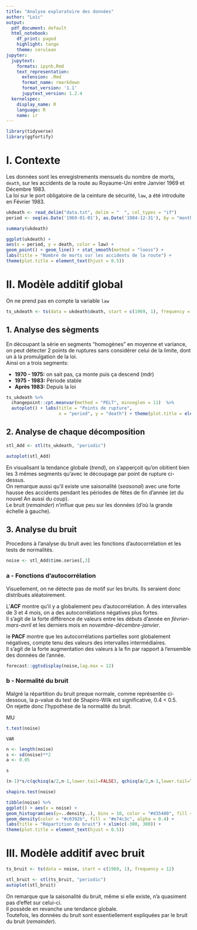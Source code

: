 ```yaml
---
title: "Analyse exploratoire des données"
author: "Loïc"
output:
  pdf_document: default
  html_notebook:
    df_print: paged
    highlight: tango
    theme: cerulean
jupyter:
  jupytext:
    formats: ipynb,Rmd
    text_representation:
      extension: .Rmd
      format_name: rmarkdown
      format_version: '1.1'
      jupytext_version: 1.2.4
  kernelspec:
    display_name: R
    language: R
    name: ir
---
```


```r
library(tidyverse)
library(ggfortify)
```

# I. Contexte
Les données sont les enregistrements mensuels du nombre de morts, `death`, sur les accidents de la route au Royaume-Uni entre Janvier 1969 et Décembre 1983.  
La loi sur le port obligatoire de la ceinture de sécurité, `law`, a été introduite en Février 1983.

```r
ukdeath <- read_delim("data.txt", delim = "  ", col_types = "if")
period <- seq(as.Date('1969-01-01'), as.Date('1984-12-31'), by = "month")
```

```r
summary(ukdeath)
```

```r
ggplot(ukdeath) +
aes(x = period, y = death, color = law) + 
geom_point() + geom_line() + stat_smooth(method = "loess") +
labs(title = "Nombre de morts sur les accidents de la route") +
theme(plot.title = element_text(hjust = 0.5))
```

# II. Modèle additif global
On ne prend pas en compte la variable `law`

```r
ts_ukdeath <- ts(data = ukdeath$death, start = c(1969, 1), frequency = 12)
```

## 1. Analyse des sègments
En découpant la série en segments "homogènes" en moyenne et variance, on peut détecter 2 points de ruptures sans considérer celui de la limite, dont un à la promulgation de la loi.  
Ainsi on a trois segments:

- **1970 - 1975:** on sait pas, ça monte puis ça descend (mdr)
- **1975 - 1983:** Période stable
- **Après 1983:** Depuis la loi

```r
ts_ukdeath %>%
  changepoint::cpt.meanvar(method = "PELT", minseglen = 11)  %>%
  autoplot() + labs(title = "Points de rupture",
                    x = "period", y = "death") + theme(plot.title = element_text(hjust = 0.5))
```
\newpage

## 2. Analyse de chaque décomposition

```r
stl_Add <- stl(ts_ukdeath, "periodic")
```

```r
autoplot(stl_Add)
```

En visualisant la tendance globale (*trend*), on s'apperçoit qu'on obitient bien les 3 mêmes segments qu'avec le découpage par point de rupture ci-dessus.  
On remarque aussi qu'il existe une saisonalité (*seasonal*) avec une forte hausse des accidents pendant les périodes de fêtes de fin d'année (et du nouvel An aussi du coup).  
Le bruit (*remainder*) n'influe que peu sur les données (d'où la grande échelle à gauche).

## 3. Analyse du bruit
Procedons à l'analyse du bruit avec les fonctions d'autocorrélation et les tests de normalités.

```r
noise <- stl_Add$time.series[,3]
```

### a - Fonctions d'autocorrélation
Visuellement, on ne détecte pas de motif sur les bruits. Ils seraient donc distribués aléatoirement.

L'**ACF** montre qu'il y a globalement peu d'autocorrélation. A des intervalles de 3 et 4 mois, on a des autocorrélations négatives plus fortes.  
Il s'agit de la forte différence de valeurs entre les débuts d'année en *février-mars-avril* et les derniers mois en *novembre-décembre-janvier*.

le **PACF** montre que les autocorrélations partielles sont globalement négatives, compte tenu des valeurs des intervalles intermédiaires.  
Il s'agit de la forte augmentation des valeurs à la fin par rapport à l'ensemble des données de l'année.


```r
forecast::ggtsdisplay(noise,lag.max = 12)
```

### b - Normalité du bruit
Malgré la répartition du bruit preque normale, comme représentée ci-dessous, la p-value du test de Shapiro-Wilk est significative, 0.4 < 0.5.  
On rejette donc l'hypothèse de la normalité du bruit.


MU

```r
t.test(noise)
```

    VAR

```r
n <- length(noise)
s <- sd(noise)**2
a <- 0.05
```

```r
s
```

```r
(n-1)*s/c(qchisq(a/2,n-1,lower.tail=FALSE), qchisq(a/2,n-1,lower.tail=TRUE))
```

```r
shapiro.test(noise)
```

```r
tibble(noise) %>% 
ggplot() + aes(x = noise) +
geom_histogram(aes(y=..density..), bins = 10, color = "#d35400", fill = "#f1c40f", alpha = 0.6) + 
geom_density(color = "#c0392b", fill = "#e74c3c", alpha = 0.4) +
labs(title = "Répartition du bruit") + xlim(c(-300, 300)) +
theme(plot.title = element_text(hjust = 0.5))
```
\newpage

# III. Modèle additif avec bruit

```r
ts_bruit <- ts(data = noise, start = c(1969, 1), frequency = 12)
```

```r
stl_bruit <- stl(ts_bruit, "periodic")
autoplot(stl_bruit)
```

On remarque que la saisonalité du bruit, même si elle existe, n'a quasiment pas d'effet sur celui-ci.  
Il possède en revanche une tendance globale.  
Toutefois, les données du bruit sont essentiellement expliquées par le bruit du bruit (*remainder*).
